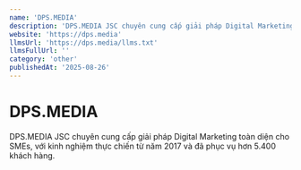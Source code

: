 ```yaml
---
name: 'DPS.MEDIA'
description: 'DPS.MEDIA JSC chuyên cung cấp giải pháp Digital Marketing toàn diện cho SMEs, với kinh nghiệm thực chiến từ năm 2017 và đã phục vụ hơn 5.400 khách hàng.'
website: 'https://dps.media'
llmsUrl: 'https://dps.media/llms.txt'
llmsFullUrl: ''
category: 'other'
publishedAt: '2025-08-26'
---
```


# DPS.MEDIA

DPS.MEDIA JSC chuyên cung cấp giải pháp Digital Marketing toàn diện cho SMEs, với kinh nghiệm thực chiến từ năm 2017 và đã phục vụ hơn 5.400 khách hàng.
